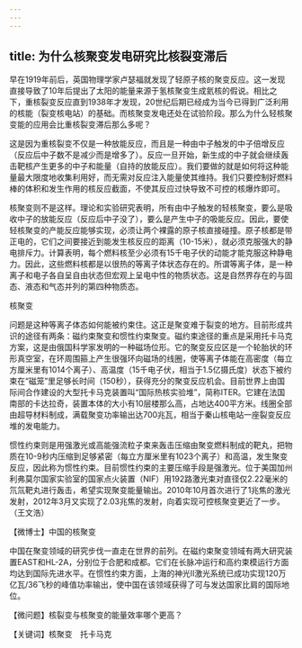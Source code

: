 ```yaml
---
---
---
```

title: 为什么核聚变发电研究比核裂变滞后
---




早在1919年前后，英国物理学家卢瑟福就发现了轻原子核的聚变反应。这一发现直接导致了10年后提出了太阳的能量来源于氢核聚变生成氦核的假说。相比之下，重核裂变反应直到1938年才发现，20世纪后期已经成为当今已得到广泛利用的核能（裂变核电站）的基础。而核聚变发电还处在试验阶段。那么为什么轻核聚变能的应用会比重核裂变滞后那么多呢？

这是因为重核裂变不仅是一种放能反应，而且是一种由中子触发的中子倍增反应（反应后中子数不是减少而是增多了）。反应一旦开始，新生成的中子就会继续轰击靶核产生更多的中子和能量（自持的放能反应）。我们要做的就是如何将这种能量最大限度地收集利用好，而无需对反应注入能量使其维持。我们只要控制好燃料棒的体积和发生作用的核反应截面，不使其反应过快导致不可控的核爆炸即可。

核聚变则不是这样。理论和实验研究表明，所有由中子触发的轻核聚变，要么是吸收中子的放能反应（反应后中子没了），要么是产生中子的吸能反应。因此，要使轻核聚变的产能反应能够实现，必须让两个裸露的原子核直接碰撞。原子核都是带正电的，它们之间要接近到能发生核反应的距离（10-15米），就必须克服强大的静电排斥力。计算表明，每个燃料核至少必须有15千电子伏的动能才能克服这种静电力。因此，这些燃料核都是以很热的等离子体状态存在的。所谓等离子体，是一种离子和电子各自呈自由状态但宏观上呈电中性的物质状态。这是自然界存在的与固态、液态和气态并列的第四种物质态。

核聚变



问题是这种等离子体态如何能被约束住。这正是聚变难于裂变的地方。目前形成共识的途径有两条：磁约束聚变和惯性约束聚变。磁约束途径的重点是采用托卡马克方案，这是由俄国科学家发明的一种磁场位形。它的聚变反应区是一个轮胎状的环形真空室，在环周围箍上产生很强环向磁场的线圈，使等离子体能在高密度（每立方厘米里有1014个离子）、高温度（15千电子伏，相当于1.5亿摄氏度）状态下被约束在“磁笼”里足够长时间（150秒），获得充分的聚变反应机会。目前世界上由国际间合作建设的大型托卡马克装置叫“国际热核实验堆”，简称ITER。它建在法国南部的卡达拉奇，装置本体的大小有10层楼那么高，占地达400平方米。线圈全部由超导材料制成，满载聚变功率输出达700兆瓦，相当于秦山核电站一座裂变反应堆的发电能力。

惯性约束则是用强激光或高能强流粒子束来轰击压缩由聚变燃料制成的靶丸，把物质在10-9秒内压缩到足够紧密（每立方厘米里有1023个离子）和高温，发生聚变反应，因此称为惯性约束。目前惯性约束的主要压缩手段是强激光。位于美国加州利弗莫尔国家实验室的国家点火装置（NIF）用192路激光束对直径仅2.22毫米的氘氚靶丸进行轰击，希望实现聚变能量输出。2010年10月首次进行了1兆焦的激光发射，2012年3月又实现了2.03兆焦的发射，向着实现可控核聚变更近了一步。（王文浩）





【微博士】中国的核聚变

中国在聚变领域的研究步伐一直走在世界的前列。在磁约束聚变领域有两大研究装置EAST和HL-2A，分别位于合肥和成都。它们在长脉冲运行和高约束模运行方面均达到国际先进水平。在惯性约束方面，上海的神光II激光系统已成功实现120万亿瓦/36飞秒的峰值功率输出，使中国在该领域获得了可与发达国家比肩的国际地位。

【微问题】核裂变与核聚变的能量效率哪个更高？

【关键词】核聚变　托卡马克